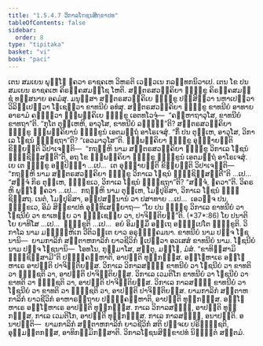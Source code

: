 ```yaml
---
title: "1.5.4.7 ວິກາລໂຠຊນສິກ຺ຂາປທ"
tableOfContents: false
sidebar:
  order: 8
type: "tipitaka"
basket: "vi"
book: "paci"
---
```



<DynamicBreadcrumb />

<Division number="247" book="paci">

<Paragraph number="800" book="paci">
ເຕນ ສມເຍນ ພຸທ຺ໂຘ ຠຄວາ ຣາຊຄເຫ ວິຫຣຕິ ເວຬຸວເນ ກລນ຺ທກນິວາເປ. ເຕນ ໂຂ ປນ ສມເຍນ ຣາຊຄເຫ ຄິຣຄ຺ຄສມຊ຺ໂຊ ໂຫຕິ. ສຕ຺ຕຣສວຄ຺ຄິຍາ ຠິກ຺ຂູ ຄິຣຄ຺ຄສມຊ຺ຊໍ ທສ຺ສນາຍ ອຄມໍສຸ. ມນຸສ຺ສາ ສຕ຺ຕຣສວຄ຺ຄິເຍ ຠິກ຺ຂູ ປສ຺ສິຕ຺ວາ ນຫາເປຕ຺ວາ ວິລິມ຺ເປຕ຺ວາ ໂຠເຊຕ຺ວາ ຂາທນີຍໍ ອທໍສຸ. ສຕ຺ຕຣສວຄ຺ຄິຍາ ຠິກ຺ຂູ ຂາທນີຍໍ ອາທາຍ ອາຣາມໍ ຄນ຺ຕ຺ວາ ຉພ຺ພຄ຺ຄິເຍ ຠິກ຺ຂູ ເອຕທໂວຈຸໍ—  “ຄຓ຺ຫາຖາວຸໂສ, ຂາທນີຍໍ ຂາທຖາ”ຕິ. “ກຸໂຕ ຕຸມ຺ເຫຫິ, ອາວຸໂສ, ຂາທນີຍໍ ລທ຺ຘນ຺”ຕິ? ສຕ຺ຕຣສວຄ຺ຄິຍາ ຠິກ຺ຂູ ຉພ຺ພຄ຺ຄິຍານໍ ຠິກ຺ຂູນໍ ເອຕມຕ຺ຖໍ ອາໂຣເຈສຸໍ. “ກິໍ ປນ ຕຸມ຺ເຫ, ອາວຸໂສ, ວິກາເລ ໂຠຊນໍ ຠຸຎ຺ຊຖາ”ຕິ? “ເອວມາວຸໂສ”ຕິ. ຉພ຺ພຄ຺ຄິຍາ ຠິກ຺ຂູ ອຸຊ຺ຌາຍນ຺ຕິ ຂິຍ຺ຍນ຺ຕິ ວິປາເຈນ຺ຕິ—  “ກຖຎ຺ຫິ ນາມ ສຕ຺ຕຣສວຄ຺ຄິຍາ ຠິກ຺ຂູ ວິກາເລ ໂຠຊນໍ ຠຸຎ຺ຊິສ຺ສນ຺ຕີ”ຕິ.
</Paragraph>

<Paragraph number="801" book="paci">
ອຖ ໂຂ ຉພ຺ພຄ຺ຄິຍາ ຠິກ຺ຂູ ຠິກ຺ຂູນໍ ເອຕມຕ຺ຖໍ ອາໂຣເຈສຸໍ. ເຍ ເຕ ຠິກ຺ຂູ ອປ຺ປິຈ຺ຉາ …ເປ…  ເຕ ອຸຊ຺ຌາຍນ຺ຕິ ຂິຍ຺ຍນ຺ຕິ ວິປາເຈນ຺ຕິ—  “ກຖຎ຺ຫິ ນາມ ສຕ຺ຕຣສວຄ຺ຄິຍາ ຠິກ຺ຂູ ວິກາເລ ໂຠຊນໍ ຠຸຎ຺ຊິສ຺ສນ຺ຕີ”ຕິ …ເປ…  “ສຈ຺ຈໍ ກິຣ ຕຸມ຺ເຫ, ຠິກ຺ຂເວ, ວິກາເລ ໂຠຊນໍ ຠຸຎ຺ຊຖາ”ຕິ? “ສຈ຺ຈໍ, ຠຄວາ”ຕິ. ວິຄຣຫິ ພຸທ຺ໂຘ ຠຄວາ …ເປ…  ກຖຎ຺ຫິ ນາມ ຕຸມ຺ເຫ, ໂມຆປຸຣິສາ, ວິກາເລ ໂຠຊນໍ ຠຸຎ຺ຊິສ຺ສຖ. ເນຕໍ, ໂມຆປຸຣິສາ, ອປ຺ປສນ຺ນານໍ ວາ ປສາທາຍ …ເປ…  ເອວຎ຺ຈ ປນ, ຠິກ຺ຂເວ, ອິມໍ ສິກ຺ຂາປທໍ ອຸທ຺ທິເສຍ຺ຍາຖ—
</Paragraph>

</Division>
<Division number="248" book="paci">

<Paragraph number="802" book="paci">
<Emphasis>“ໂຍ ປນ ຠິກ຺ຂຸ ວິກາເລ ຂາທນີຍໍ</Emphasis> <Emphasis>ວາ ໂຠຊນີຍໍ ວາ ຂາເທຍ຺ຍ ວາ ຠຸຎ຺ເຊຍ຺ຍ ວາ, ປາຈິຕ຺ຕິຍນ຺”</Emphasis>ຕິ. (*37*:<Emphasis>86</Emphasis>)
</Paragraph>

</Division>
<Division number="249" book="paci">

<Paragraph number="803" book="paci">
<Emphasis>ໂຍ ປນາ</Emphasis>ຕິ ໂຍ ຍາທິໂສ …ເປ…  <Emphasis>ຠິກ຺ຂູ</Emphasis>ຕິ …ເປ…  ອຍໍ ອິມສ຺ມິໍ ອຕ຺ເຖ ອຘິປ຺ເປໂຕ ຠິກ຺ຂູຕິ.
</Paragraph>

<Paragraph number="804" book="paci">
<Emphasis>ວິກາໂລ</Emphasis> ນາມ ມຊ຺ຌນ຺ຫິເກ ວີຕິວຕ຺ເຕ ຍາວ ອຣຸຓຸຄ຺ຄມນາ.
</Paragraph>

<Paragraph number="805" book="paci">
<Emphasis>ຂາທນີຍໍ</Emphasis> ນາມ ປຎ຺ຈ ໂຠຊນານິ—  ຍາມກາລິກໍ ສຕ຺ຕາຫກາລິກໍ ຍາວຊີວິກໍ ຐເປຕ຺ວາ ອວເສສໍ ຂາທນີຍໍ ນາມ.
</Paragraph>

<Paragraph number="806" book="paci">
<Emphasis>ໂຠຊນີຍໍ</Emphasis> ນາມ ປຎ຺ຈ ໂຠຊນານິ—  ໂອທໂນ, ກຸມ຺ມາໂສ, ສຕ຺ຕຸ, ມຈ຺ໂຉ, ມໍສໍ.
</Paragraph>

<Paragraph number="807" book="paci">
“ຂາທິສ຺ສາມິ ຠຸຎ຺ຊິສ຺ສາມີ”ຕິ ປຏິຄ຺ຄຓ຺ຫາຕິ, ອາປຕ຺ຕິ ທຸກ຺ກຏສ຺ສ. ອຊ຺ໂຌຫາເຣ ອຊ຺ໂຌຫາເຣ ອາປຕ຺ຕິ ປາຈິຕ຺ຕິຍສ຺ສ.
</Paragraph>

</Division>
<Division number="250" book="paci">

<Paragraph number="808" book="paci">
ວິກາເລ ວິກາລສຎ຺ຎີ ຂາທນີຍໍ ວາ ໂຠຊນີຍໍ ວາ ຂາທຕິ ວາ ຠຸຎ຺ຊຕິ ວາ, ອາປຕ຺ຕິ ປາຈິຕ຺ຕິຍສ຺ສ. ວິກາເລ ເວມຕິໂກ ຂາທນີຍໍ ວາ ໂຠຊນີຍໍ ວາ ຂາທຕິ ວາ ຠຸຎ຺ຊຕິ ວາ, ອາປຕ຺ຕິ ປາຈິຕ຺ຕິຍສ຺ສ. ວິກາເລ ກາລສຎ຺ຎີ ຂາທນີຍໍ ວາ ໂຠຊນີຍໍ ວາ ຂາທຕິ ວາ ຠຸຎ຺ຊຕິ ວາ, ອາປຕ຺ຕິ ປາຈິຕ຺ຕິຍສ຺ສ.
</Paragraph>

<Paragraph number="809" book="paci">
ຍາມກາລິກໍ ສຕ຺ຕາຫກາລິກໍ ຍາວຊີວິກໍ ອາຫາຣຕ຺ຖາຍ ປຏິຄ຺ຄຓ຺ຫາຕິ, ອາປຕ຺ຕິ ທຸກ຺ກຏສ຺ສ. ອຊ຺ໂຌຫາເຣ ອຊ຺ໂຌຫາເຣ ອາປຕ຺ຕິ ທຸກ຺ກຏສ຺ສ. ກາເລ ວິກາລສຎ຺ຎີ, ອາປຕ຺ຕິ ທຸກ຺ກຏສ຺ສ. ກາເລ ເວມຕິໂກ, ອາປຕ຺ຕິ ທຸກ຺ກຏສ຺ສ. ກາເລ ກາລສຎ຺ຎີ, ອນາປຕ຺ຕິ.
</Paragraph>

</Division>
<Division number="251" book="paci">

<Paragraph number="810" book="paci">
ອນາປຕ຺ຕິ—  ຍາມກາລິກໍ ສຕ຺ຕາຫກາລິກໍ ຍາວຊີວິກໍ ສຕິ ປຈ຺ຈເຍ ປຣິຠຸຎ຺ຊຕິ, ອຸມ຺ມຕ຺ຕກສ຺ສ, ອາທິກມ຺ມິກສ຺ສາຕິ.

</Paragraph>
</Division>

<Paragraph number="811" type="center" book="paci">
ວິກາລໂຠຊນສິກ຺ຂາປທໍ ນິຏ຺ຐິຕໍ ສຕ຺ຕມໍ.
</Paragraph>